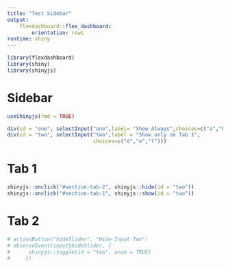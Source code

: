 ```yaml
---
title: "Test Sidebar"
output: 
    flexdashboard::flex_dashboard:
        orientation: rows
runtime: shiny
---
```


```r
library(flexdashboard)
library(shiny)
library(shinyjs)

```

Sidebar {.sidebar data-width=250}
=======================================================================

```r
useShinyjs(rmd = TRUE)

div(id = "one", selectInput("one",label= "Show Always",choices=c("a","b","c")))    
div(id = "two", selectInput("two",label = "Show only on Tab 1",
                            choices=c("d","e","f")))
```

<!-- Update the sidebar based on the tab chosen. Generated HTML code shown for tabs-->

Tab 1 <!-- <a href="#section-tab-1" aria-expanded="true" data-toggle="tab"> -->
=======================================================================
```r
shinyjs::onclick("#section-tab-2", shinyjs::hide(id = "two"))
shinyjs::onclick("#section-tab-1", shinyjs::show(id = "two"))
```

Tab 2 <!-- <a href="#section-tab-2" aria-expanded="true" data-toggle="tab"> -->
=======================================================================
```r
# actionButton("hideSlider", "Hide Input Two")
# observeEvent(input$hideSlider, {
#      shinyjs::toggle(id = "two", anim = TRUE)
#     })
```